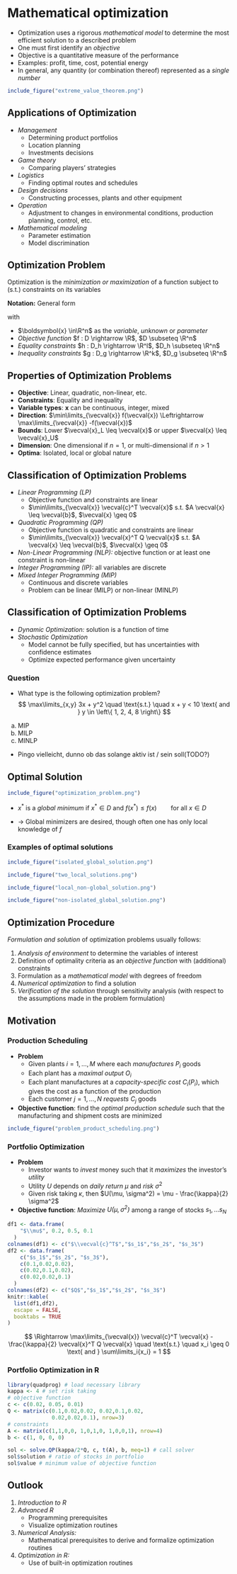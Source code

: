 # Mathematical optimization {#mathematical_optimization}

- Optimization uses a rigorous *mathematical model* to determine the most efficient solution to a described problem 
- One must first identify an *objective*
- Objective is a quantitative measure of the performance
- Examples: profit, time, cost, potential energy
- In general, any quantity (or combination thereof) represented as a *single number*
```r
include_figure("extreme_value_theorem.png")
```

## Applications of Optimization

- *Management* 
    - Determining product portfolios
    - Location planning
    - Investments decisions
- *Game theory* 
    - Comparing players' strategies
- *Logistics* 
    - Finding optimal routes and schedules
- *Design decisions* 
    - Constructing processes, plants and other equipment
- *Operation* 
    - Adjustment to changes in environmental conditions, production planning, control, etc.
- *Mathematical modeling* 
    - Parameter estimation
    - Model discrimination

## Optimization Problem
Optimization is the *minimization or maximization* of a function subject to (s.t.) constraints on its variables

**Notation:** General form

\begin{align*}
\min\limits_{\boldsymbol{x}} f(\boldsymbol{x}) \quad\text{s.t.}\quad & h(\boldsymbol{x}) = 0 \\
 & g(\boldsymbol{x}) \leq 0
\end{align*}

with

- $\boldsymbol{x} \in\R^n$ as the *variable*, *unknown* or *parameter*
- *Objective function* $f : D \rightarrow \R$, $D \subseteq \R^n$
- *Equality constraints* $h : D_h \rightarrow \R^l$, $D_h \subseteq \R^n$
- *Inequality constraints* $g : D_g \rightarrow \R^k$, $D_g \subseteq \R^n$

## Properties of Optimization Problems

- **Objective**: Linear, quadratic, non-linear, etc. 
- **Constraints**: Equality and inequality 
- **Variable types**: $\boldsymbol{x}$ can be continuous, integer, mixed 
- **Direction**: $\min\limits_{\vecval{x}} f(\vecval{x}) \Leftrightarrow \max\limits_{\vecval{x}} -f(\vecval{x})$ 
- **Bounds**: Lower $\vecval{x}_L \leq \vecval{x}$ or upper $\vecval{x} \leq \vecval{x}_U$ 
- **Dimension**: One dimensional if $n = 1$, or multi-dimensional if $n > 1$
- **Optima**: Isolated, local or global nature 

## Classification of Optimization Problems
- *Linear Programming (LP)* 
    - Objective function and constraints are linear
    - $\min\limits_{\vecval{x}} \vecval{c}^T \vecval{x}$ s.t. $A \vecval{x} \leq \vecval{b}$, $\vecval{x} \geq 0$
- *Quadratic Programming (QP)* 
    - Objective function is quadratic and constraints are linear
    - $\min\limits_{\vecval{x}} \vecval{x}^T Q \vecval{x}$ s.t. $A \vecval{x} \leq \vecval{b}$, $\vecval{x} \geq 0$
- *Non-Linear Programming (NLP):* objective function or at least one constraint is non-linear
- *Integer Programming (IP):* all variables are discrete
- *Mixed Integer Programming (MIP)* 
    - Continuous and discrete variables
    - Problem can be linear (MILP) or non-linear (MINLP)

## Classification of Optimization Problems
- *Dynamic Optimization:* solution is a function of time
- *Stochastic Optimization*
    - Model cannot be fully specified, but has uncertainties with confidence estimates
    - Optimize expected performance given uncertainty


### Question {-}
- What type is the following optimization problem?
$$
\max\limits_{x,y} 3x + y^2
\quad
\text{s.t.}
\quad 
x + y < 10 \text{ and } y \in \left\{ 1, 2, 4, 8 \right\}
$$
a) MIP
b) MILP
c) MINLP
- Pingo vielleicht, dunno ob das solange aktiv ist / sein soll(TODO?)

## Optimal Solution

```r
include_figure("optimization_problem.png")
``` 

- $x^\ast$ is a *global minimum* if $x^\ast \in D$ and $f(x^\ast) \leq f(x) \qquad \text{for all } x \in D$

- $\rightarrow$ Global minimizers are desired, though often one has only local knowledge of $f$

### Examples of optimal solutions {-}

```r
include_figure("isolated_global_solution.png")
``` 

```r
include_figure("two_local_solutions.png")
``` 

```r
include_figure("local_non-global_solution.png")
``` 

```r
include_figure("non-isolated_global_solution.png")
``` 

## Optimization Procedure
*Formulation and solution* of optimization problems usually follows:

1. *Analysis of environment* to determine the variables of interest
1. Definition of optimality criteria as an *objective function* with (additional) constraints
1. Formulation as a *mathematical model* with degrees of freedom
1. *Numerical optimization* to find a solution
1. *Verification of the solution* through sensitivity analysis (with respect to the assumptions made in the problem formulation)

## Motivation

### Production Scheduling
- **Problem**
    - Given plants $i = 1, \ldots, M$ where each *manufactures* $P_i$ goods
    - Each plant has a *maximal output* $O_i$
    - Each plant manufactures at a *capacity-specific cost* $C_i(P_i)$, which gives the cost as a function of the production
    - Each customer $j = 1, \ldots, N$ *requests* $C_j$ goods
- **Objective function**: find the *optimal production schedule* such that the manufacturing and shipment costs are minimized

```r
include_figure("problem_product_scheduling.png")
```

### Portfolio Optimization
- **Problem**
    - Investor wants to *invest* money such that it *maximizes* the investor's *utility*
    - Utility $U$ depends on *daily return* $\mu$ and *risk* $\sigma^2$
    - Given risk taking $\kappa$, then $U(\mu, \sigma^2) = \mu - \frac{\kappa}{2} \sigma^2$
- **Objective function**: *Maximize $U(\mu, \sigma^2)$* among a range of stocks $s_1, \ldots s_N$

```r
df1 <- data.frame(
    "$\\mu$", 0.2, 0.5, 0.1
  )
colnames(df1) <- c("$\\vecval{c}^T$","$s_1$","$s_2$", "$s_3$")
df2 <- data.frame(
    c("$s_1$","$s_2$", "$s_3$"),
    c(0.1,0.02,0.02),
    c(0.02,0.1,0.02),
    c(0.02,0.02,0.1)
  )
colnames(df2) <- c("$Q$","$s_1$","$s_2$", "$s_3$")
knitr::kable(
  list(df1,df2),
  escape = FALSE,
  booktabs = TRUE
)
```


$$
\Rightarrow
\max\limits_{\vecval{x}} \vecval{c}^T \vecval{x} - \frac{\kappa}{2} \vecval{x}^T Q \vecval{x}
\quad
\text{s.t.}
\quad
x_i \geq 0 \text{ and } \sum\limits_i{x_i} = 1
$$

### Portfolio Optimization in R
```r
library(quadprog) # load necessary library
kappa <- 4 # set risk taking
# objective function
c <- c(0.02, 0.05, 0.01)
Q <- matrix(c(0.1,0.02,0.02, 0.02,0.1,0.02, 
              0.02,0.02,0.1), nrow=3)
# constraints
A <- matrix(c(1,1,0,0, 1,0,1,0, 1,0,0,1), nrow=4)
b <- c(1, 0, 0, 0)

sol <- solve.QP(kappa/2*Q, c, t(A), b, meq=1) # call solver
sol$solution # ratio of stocks in portfolio
sol$value # minimum value of objective function
```

## Outlook

1. *Introduction to R*
1. *Advanced R* 
    - Programming prerequisites 
    - Visualize optimization routines
1. *Numerical Analysis:* 
    - Mathematical prerequisites to derive and formalize optimization routines
1. *Optimization in R:*
    - Use of built-in optimization routines
